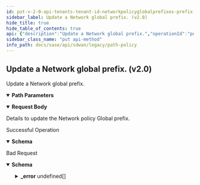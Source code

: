```yaml
---
id: put-v-2-0-api-tenants-tenant-id-networkpolicyglobalprefixes-prefix-id
sidebar_label: Update a Network global prefix. (v2.0)
hide_title: true
hide_table_of_contents: true
api: {"description":"Update a Network global prefix.","operationId":"put-v2.0-api-tenants-tenant_id-networkpolicyglobalprefixes-prefix_id","parameters":[{"description":"Tenant Id","in":"path","name":"tenant_id","required":true,"schema":{"description":"Tenant Id","type":"string"}},{"description":"Network Global Prefix ID","in":"path","name":"prefix_id","required":true,"schema":{"description":"Prefix Id","type":"string"}}],"requestBody":{"content":{"application/json":{"schema":{"properties":{"description":{"description":"Description: Size(max = 256, error = DESCRIPTION_EXCEEDS_LIMIT: Description length exceeds limit, min = 0) ","type":"string"},"id":{"description":"Id","type":"string"},"ipv4_prefixes":{"description":"Ipv4 Prefixes: ListIPAddress(bcast = DENY, listMaxSize = 0, error = INVALID_PREFIX: Prefix is not valid OR not within the valid prefix range., required = false, type = APP_GATEWAYCIDR) ","items":{"description":"Ipv4 Prefixes","type":"string"},"type":"array"},"name":{"description":"Name: Required(error = NAME_REQD: Please provide resource name.) Size(max = 128, error = NAME_EXCEEDS_LIMIT: Name of the resource exceeds limit., min = 0) ","type":"string"},"tags":{"description":"Tags: ListString(allowDuplicate = false, allowEmpty = true, allowNull = true, length = 128, listMaxSize = 10, error = INVALID_TAG: Maximum 10 Unique tags of length 1024 each are allowed, noTrim = false, regex = [^,\\\\s]+, required = false) ","items":{"description":"Tags","type":"string"},"type":"array"}},"required":["name"]}}},"description":"Details to update the Network policy Global prefix."},"responses":{"200":{"content":{"application/json":{"schema":{"properties":{"description":{"description":"Description: Size(max = 256, error = DESCRIPTION_EXCEEDS_LIMIT: Description length exceeds limit, min = 0) ","type":"string"},"id":{"description":"Id","type":"string"},"ipv4_prefixes":{"description":"Ipv4 Prefixes: ListIPAddress(bcast = DENY, listMaxSize = 0, error = INVALID_PREFIX: Prefix is not valid OR not within the valid prefix range., required = false, type = APP_GATEWAYCIDR) ","items":{"description":"Ipv4 Prefixes","type":"string"},"type":"array"},"name":{"description":"Name: Required(error = NAME_REQD: Please provide resource name.) Size(max = 128, error = NAME_EXCEEDS_LIMIT: Name of the resource exceeds limit., min = 0) ","type":"string"},"tags":{"description":"Tags: ListString(allowDuplicate = false, allowEmpty = true, allowNull = true, length = 128, listMaxSize = 10, error = INVALID_TAG: Maximum 10 Unique tags of length 1024 each are allowed, noTrim = false, regex = [^,\\\\s]+, required = false) ","items":{"description":"Tags","type":"string"},"type":"array"}},"required":["name"]}}},"description":"Successful Operation"},"400":{"content":{"application/json":{"example":{"value":{"_error":[{"code":"NAME_REQD"},{"code":"INVALID_PREFIX"},{"code":"DESCRIPTION_EXCEEDS_LIMIT"},{"code":"INVALID_JSON_EXTRA_ATTRIBUTE"},{"code":"INVALID_REQUEST_DUPLICATE_KEY"},{"code":"INVALID_JSON_COMMON_ATTR_MISMATCH"},{"code":"ENTERPRISE_PREFIX_INVALID_REQUEST"}]}},"schema":{"properties":{"_error":{"items":{"properties":{"code":{"type":"string"},"message":{"type":"string"}}},"type":"array"}}}}},"description":"Bad Request"}},"tags":["Path Policy"],"method":"put","path":"/v2.0/api/tenants/{tenant_id}/networkpolicyglobalprefixes/{prefix_id}","jsonRequestBodyExample":{"description":"string","id":"string","ipv4_prefixes":["string"],"name":"string","tags":["string"]},"info":{"contact":{},"description":"List of APIs used to manage the network path policy rules.","title":"Path Policy","version":"Latest"},"postman":{"name":"Update a Network global prefix. (v2.0)","description":{"content":"Update a Network global prefix.","type":"text/plain"},"url":{"path":["v2.0","api","tenants",":tenant_id","networkpolicyglobalprefixes",":prefix_id"],"host":["{{baseUrl}}"],"query":[],"variable":[{"disabled":false,"description":{"content":"(Required) Tenant Id","type":"text/plain"},"type":"any","value":"","key":"tenant_id"},{"disabled":false,"description":{"content":"(Required) Network Global Prefix ID","type":"text/plain"},"type":"any","value":"","key":"prefix_id"}]},"header":[{"key":"Content-Type","value":"application/json"},{"key":"Accept","value":"application/json"}],"method":"PUT","body":{"mode":"raw","raw":"\"\"","options":{"raw":{"language":"json"}}}}}
sidebar_class_name: "put api-method"
info_path: docs/sase/api/sdwan/legacy/path-policy
---
```



## Update a Network global prefix. (v2.0)



Update a Network global prefix.

<details style={{"marginBottom":"1rem"}} data-collapsed={false} open={true}><summary style={{}}><strong>Path Parameters</strong></summary><div><ul><ParamsItem className={"paramsItem"} param={{"description":"Tenant Id","in":"path","name":"tenant_id","required":true,"schema":{"description":"Tenant Id","type":"string"}}}></ParamsItem><ParamsItem className={"paramsItem"} param={{"description":"Network Global Prefix ID","in":"path","name":"prefix_id","required":true,"schema":{"description":"Prefix Id","type":"string"}}}></ParamsItem></ul></div></details><MimeTabs><TabItem label={"application/json"} value={"application/json-schema"}><details style={{}} data-collapsed={false} open={true}><summary style={{"textAlign":"left"}}><strong>Request Body</strong></summary><div style={{"textAlign":"left","marginLeft":"1rem"}}><div style={{"marginTop":"1rem","marginBottom":"1rem"}}>

Details to update the Network policy Global prefix.

</div></div><ul style={{"marginLeft":"1rem"}}><SchemaItem collapsible={false} name={"description"} required={false} schemaDescription={"Description: Size(max = 256, error = DESCRIPTION_EXCEEDS_LIMIT: Description length exceeds limit, min = 0) "} schemaName={"string"} qualifierMessage={undefined} defaultValue={undefined}></SchemaItem><SchemaItem collapsible={false} name={"id"} required={false} schemaDescription={"Id"} schemaName={"string"} qualifierMessage={undefined} defaultValue={undefined}></SchemaItem><SchemaItem collapsible={false} name={"ipv4_prefixes"} required={false} schemaDescription={"Ipv4 Prefixes: ListIPAddress(bcast = DENY, listMaxSize = 0, error = INVALID_PREFIX: Prefix is not valid OR not within the valid prefix range., required = false, type = APP_GATEWAYCIDR) "} schemaName={"string[]"} qualifierMessage={undefined} defaultValue={undefined}></SchemaItem><SchemaItem collapsible={false} name={"name"} required={true} schemaDescription={"Name: Required(error = NAME_REQD: Please provide resource name.) Size(max = 128, error = NAME_EXCEEDS_LIMIT: Name of the resource exceeds limit., min = 0) "} schemaName={"string"} qualifierMessage={undefined} defaultValue={undefined}></SchemaItem><SchemaItem collapsible={false} name={"tags"} required={false} schemaDescription={"Tags: ListString(allowDuplicate = false, allowEmpty = true, allowNull = true, length = 128, listMaxSize = 10, error = INVALID_TAG: Maximum 10 Unique tags of length 1024 each are allowed, noTrim = false, regex = [^,\\\\s]+, required = false) "} schemaName={"string[]"} qualifierMessage={undefined} defaultValue={undefined}></SchemaItem></ul></details></TabItem></MimeTabs><div><ApiTabs><TabItem label={"200"} value={"200"}><div>

Successful Operation

</div><div><MimeTabs groupId={"mime-type"}><TabItem label={"application/json"} value={"application/json"}><SchemaTabs groupId={"schema-tabs"}><TabTtem label={"Schema"} value={"Schema"}><details style={{}} data-collapsed={false} open={true}><summary style={{"textAlign":"left"}}><strong>Schema</strong></summary><div style={{"textAlign":"left","marginLeft":"1rem"}}></div><ul style={{"marginLeft":"1rem"}}><SchemaItem collapsible={false} name={"description"} required={false} schemaDescription={"Description: Size(max = 256, error = DESCRIPTION_EXCEEDS_LIMIT: Description length exceeds limit, min = 0) "} schemaName={"string"} qualifierMessage={undefined} defaultValue={undefined}></SchemaItem><SchemaItem collapsible={false} name={"id"} required={false} schemaDescription={"Id"} schemaName={"string"} qualifierMessage={undefined} defaultValue={undefined}></SchemaItem><SchemaItem collapsible={false} name={"ipv4_prefixes"} required={false} schemaDescription={"Ipv4 Prefixes: ListIPAddress(bcast = DENY, listMaxSize = 0, error = INVALID_PREFIX: Prefix is not valid OR not within the valid prefix range., required = false, type = APP_GATEWAYCIDR) "} schemaName={"string[]"} qualifierMessage={undefined} defaultValue={undefined}></SchemaItem><SchemaItem collapsible={false} name={"name"} required={false} schemaDescription={"Name: Required(error = NAME_REQD: Please provide resource name.) Size(max = 128, error = NAME_EXCEEDS_LIMIT: Name of the resource exceeds limit., min = 0) "} schemaName={"string"} qualifierMessage={undefined} defaultValue={undefined}></SchemaItem><SchemaItem collapsible={false} name={"tags"} required={false} schemaDescription={"Tags: ListString(allowDuplicate = false, allowEmpty = true, allowNull = true, length = 128, listMaxSize = 10, error = INVALID_TAG: Maximum 10 Unique tags of length 1024 each are allowed, noTrim = false, regex = [^,\\\\s]+, required = false) "} schemaName={"string[]"} qualifierMessage={undefined} defaultValue={undefined}></SchemaItem></ul></details></TabTtem></SchemaTabs></TabItem></MimeTabs></div></TabItem><TabItem label={"400"} value={"400"}><div>

Bad Request

</div><div><MimeTabs groupId={"mime-type"}><TabItem label={"application/json"} value={"application/json"}><SchemaTabs groupId={"schema-tabs"}><TabTtem label={"Schema"} value={"Schema"}><details style={{}} data-collapsed={false} open={true}><summary style={{"textAlign":"left"}}><strong>Schema</strong></summary><div style={{"textAlign":"left","marginLeft":"1rem"}}></div><ul style={{"marginLeft":"1rem"}}><SchemaItem collapsible={true} className={"schemaItem"}><details style={{}}><summary style={{}}><strong>_error</strong><span style={{"opacity":"0.6"}}> undefined[]</span></summary><div style={{"marginLeft":"1rem"}}><SchemaItem collapsible={false} name={"code"} required={false} schemaDescription={undefined} schemaName={"string"} qualifierMessage={undefined} defaultValue={undefined}></SchemaItem><SchemaItem collapsible={false} name={"message"} required={false} schemaDescription={undefined} schemaName={"string"} qualifierMessage={undefined} defaultValue={undefined}></SchemaItem></div></details></SchemaItem></ul></details></TabTtem><TabItem label={"Example"} value={"Example"}><ResponseSamples responseExample={"{\n  \"value\": {\n    \"_error\": [\n      {\n        \"code\": \"NAME_REQD\"\n      },\n      {\n        \"code\": \"INVALID_PREFIX\"\n      },\n      {\n        \"code\": \"DESCRIPTION_EXCEEDS_LIMIT\"\n      },\n      {\n        \"code\": \"INVALID_JSON_EXTRA_ATTRIBUTE\"\n      },\n      {\n        \"code\": \"INVALID_REQUEST_DUPLICATE_KEY\"\n      },\n      {\n        \"code\": \"INVALID_JSON_COMMON_ATTR_MISMATCH\"\n      },\n      {\n        \"code\": \"ENTERPRISE_PREFIX_INVALID_REQUEST\"\n      }\n    ]\n  }\n}"}></ResponseSamples></TabItem></SchemaTabs></TabItem></MimeTabs></div></TabItem></ApiTabs></div>
      